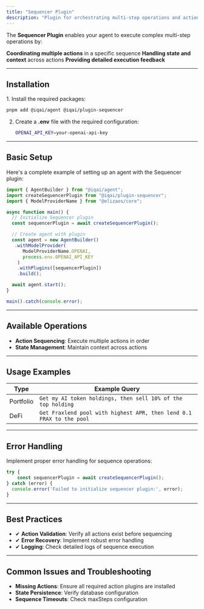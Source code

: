 ```yaml
---
title: "Sequencer Plugin"
description: "Plugin for orchestrating multi-step operations and action sequences in IQ AI agents"
---
```



The **Sequencer Plugin** enables your agent to execute complex multi-step operations by:

**Coordinating multiple actions** in a specific sequence
**Handling state and context** across actions
**Providing detailed execution feedback**

---

## Installation

<Steps>
1. Install the required packages:

   ```bash
   pnpm add @iqai/agent @iqai/plugin-sequencer
   ```

2. Create a **.env** file with the required configuration:

   ```bash
   OPENAI_API_KEY=your-openai-api-key
   ```
</Steps>

---

## Basic Setup

Here's a complete example of setting up an agent with the Sequencer plugin:

```typescript
import { AgentBuilder } from "@iqai/agent";
import createSequencerPlugin from "@iqai/plugin-sequencer";
import { ModelProviderName } from "@elizaos/core";

async function main() {
  // Initialize Sequencer plugin
  const sequencerPlugin = await createSequencerPlugin();

  // Create agent with plugin
  const agent = new AgentBuilder()
   .withModelProvider(
      ModelProviderName.OPENAI,
      process.env.OPENAI_API_KEY
    )
    .withPlugins([sequencerPlugin])
    .build();

  await agent.start();
}

main().catch(console.error);
```

---

## Available Operations

- **Action Sequencing**: Execute multiple actions in order
- **State Management**: Maintain context across actions

---

## Usage Examples

| Type | Example Query |
|-----------|--------------|
| Portfolio | `Get my AI token holdings, then sell 10% of the top holding` |
| DeFi | `Get Fraxlend pool with highest APR, then lend 0.1 FRAX to the pool` |

---

## Error Handling

Implement proper error handling for sequence operations:

```typescript
try {
	const sequencerPlugin = await createSequencerPlugin();
} catch (error) {
  console.error('Failed to initialize sequencer plugin:', error);
}
```

---

## Best Practices

- ✔ **Action Validation**: Verify all actions exist before sequencing
- ✔ **Error Recovery**: Implement robust error handling
- ✔ **Logging**: Check detailed logs of sequence execution

---

## Common Issues and Troubleshooting

- **Missing Actions**: Ensure all required action plugins are installed
- **State Persistence**: Verify database configuration
- **Sequence Timeouts**: Check maxSteps configuration
